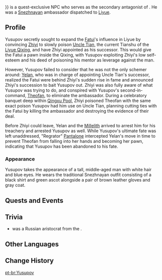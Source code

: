 {{Character Infobox
|type             = Quest NPC
|image            = NPC Yusupov.png
|region           = Snezhnaya
|location         = Liyue
|affiliation      = Fatui
|title            = 
|voiceEN          = 
|voiceCN          = 
|voiceJP          = 
}}
{{Lang|'''Yusupov'''|ru=Юсупов|ru_rm={{#invoke:ru-rm|main|Юсупов}}}} is a quest-exclusive NPC who serves as the secondary antagonist of {{Quest|Calculated Gambit}}. He was a [[Snezhnaya]]n ambassador dispatched to [[Liyue]].

==Profile==
Yusupov secretly sought to expand the [[Fatui]]'s influence in Liyue by convincing [[Zhiyi]] to slowly poison [[Uncle Tian]], the current Tianshu of the [[Liyue Qixing]], and have Zhiyi appointed as his successor. This would give the Fatui a pawn inside the Qixing, with Yusupov exploiting Zhiyi's low self-esteem and his deed of poisoning his mentor as leverage against the man.

However, Yusupov failed to consider that he was not the only schemer around: [[Yelan]], who was in charge of appointing Uncle Tian's successor, realized the Fatui were behind Zhiyi's sudden rise in fame and announced Zhiyi's succession to bait Yusupov out. Zhiyi was also fully aware of what Yusupov was trying to do, and conspired with Yusupov's second-in-command, [[Theofan]], to eliminate the ambassador. During a celebratory banquet deep within [[Qingxu Pool]], Zhiyi poisoned Theofan with the same exact poison Yusupov had him use on Uncle Tian, planning cutting ties with the Fatui by killing the ambassador and destroying the evidence of their deal.

Before Zhiyi could leave, Yelan and the [[Millelith]] arrived to arrest him for his treachery and arrested Yusupov as well. While Yusupov's ultimate fate was left unaddressed, "Regrator" [[Pantalone]] intercepted Yelan's move in time to prevent Theofan from falling into her hands and becoming her pawn, indicating that Yusupov has been abandoned to his fate.

===Appearance===
Yusupov takes the appearance of a tall, middle-aged man with white hair and blue eyes. He wears the traditional Snezhnayan outfit consisting of a black shirt and green ascot alongside a pair of brown leather gloves and gray coat.

==Quests and Events==
{{Quests and Events}}

==Trivia==

* {{W|Felix Yusupov}} was a Russian aristocrat from the {{W|House of Yusupov}}.

==Other Languages==
{{Other Languages
|default_hidden = 1
|en      = Yusupov
|zhs     = 尤苏波夫
|zhs_rm  = Yóusūbōfū
|zht     = 尤蘇波夫
|zht_rm  = Yóusūbōfū
|ja      = ユスポフ
|ja_rm   = Yusupofu
|ko      = //유수포프//
|es      = Yusupov
|fr      = Yusupov
|ru      = Юсупов
|th      = Yusupov
|vi      = Yusupov
|de      = Yusupov
|id      = Yusupov
|pt      = Yusupov
|tr      = Yusupov
|it      = Yusupov
}}

==Change History==
{{Change History|2.7}}
<!--
==References==
{{Reflist}}
-->

[[pt-br:Yusupov]]
